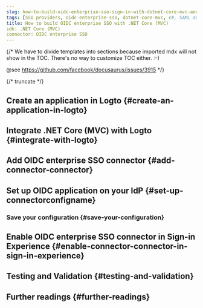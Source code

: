 ```yaml
---
slug: how-to-build-oidc-enterprise-sso-sign-in-with-dotnet-core-mvc-and-logto
tags: [SSO providers, oidc-enterprise-sso, dotnet-core-mvc, c#, SAML authentication, enterprise login, SSO login]
title: How to build OIDC enterprise SSO with .NET Core (MVC)
sdk: .NET Core (MVC)
connector: OIDC enterprise SSO
---
```


{/*
  We have to divide templates into sections because imported mdx will not show in the TOC.
  There's no way to customize TOC either. :-)

  @see https://github.com/facebook/docusaurus/issues/3915
*/}




{/* truncate */}

<Intro connector={connector} sdk=".NET Core (MVC)" link="https://dotnet.microsoft.com/apps/aspnet/mvc" />

## Create an application in Logto \{#create-an-application-in-logto}

<CreateApplication type="Traditional web" framework=".NET Core (MVC)" />

## Integrate .NET Core (MVC) with Logto \{#integrate-with-logto}

<FrameworkGuide />

## Add OIDC enterprise SSO connector \{#add-connector-connector}

<AddSsoConnector framework=".NET Core (MVC)" />

## Set up OIDC application on your IdP \{#set-up-connectorconfigname}

<ConnectorGuide />

### Save your configuration \{#save-your-configuration}

<SaveYourConfiguration connector={connector} />

## Enable OIDC enterprise SSO connector in Sign-in Experience \{#enable-connector-connector-in-sign-in-experience}

<EnableSsoConnector />

## Testing and Validation \{#testing-and-validation}

<TestingAndValidation connector={connector} sdk=".NET Core (MVC)" />

## Further readings \{#further-readings}

<FurtherReadings />
